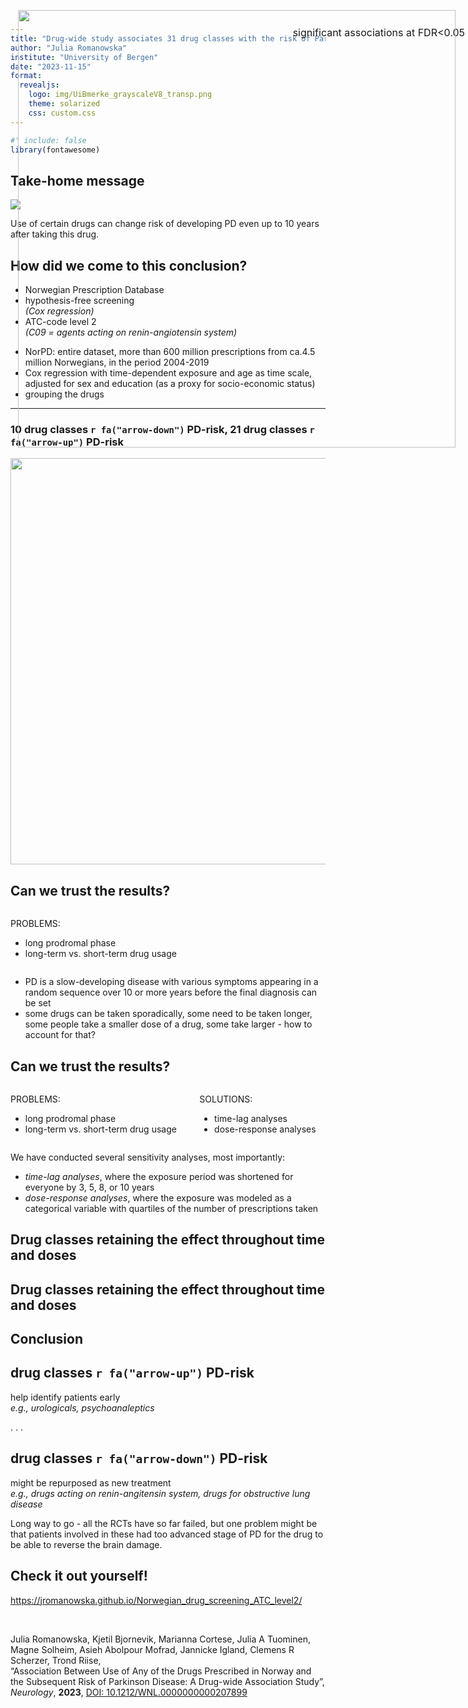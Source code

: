 ```yaml
---
title: "Drug-wide study associates 31 drug classes with the risk of Parkinson’s disease"
author: "Julia Romanowska"
institute: "University of Bergen"
date: "2023-11-15"
format:
  revealjs:
    logo: img/UiBmerke_grayscaleV8_transp.png
    theme: solarized
    css: custom.css
---
```


```r
#' include: false
library(fontawesome)
```

## Take-home message

![](img/visual_abstract_transparent.png)

::: notes
Use of certain drugs can change risk of developing PD even up to 10 years after
taking this drug.
:::

## How did we come to this conclusion? {.center}

::: incremental
- Norwegian Prescription Database
- hypothesis-free screening    
_(Cox regression)_
- ATC-code level 2    
_(C09 = agents acting on renin-angiotensin system)_
:::

::: notes
- NorPD: entire dataset, more than 600 million prescriptions from ca.4.5 million
Norwegians, in the period 2004-2019
- Cox regression with time-dependent exposure and age as time scale, adjusted for
sex and education (as a proxy for socio-economic status)
- grouping the drugs
:::

---
### 10 drug classes `r fa("arrow-down")` PD-risk, 21 drug classes `r fa("arrow-up")` PD-risk

<img src="img/pooled_compare_sex_4poster.png" style="height: 650px;"/>

<p style="position: absolute; right: 5px; top: 50px; font-size: 12pt;">
significant associations at FDR<0.05
</p>

## Can we trust the results?

::: columns
::: column
PROBLEMS:

- long prodromal phase
- long-term vs. short-term drug usage
:::
::: column
:::
:::

::: notes
- PD is a slow-developing disease with various symptoms appearing in a random
sequence over 10 or more years before the final diagnosis can be set
- some drugs can be taken sporadically, some need to be taken longer, some
people take a smaller dose of a drug, some take larger - how to account for that?
:::

## Can we trust the results?

::: columns
::: column
PROBLEMS:

- long prodromal phase
- long-term vs. short-term drug usage
:::
::: column
SOLUTIONS:

- time-lag analyses
- dose-response analyses
:::
:::

::: notes
We have conducted several sensitivity analyses, most importantly:

- _time-lag analyses_, where the exposure period was shortened for everyone by
3, 5, 8, or 10 years
- _dose-response analyses_, where the exposure was modeled as a categorical
variable with quartiles of the number of prescriptions taken
:::

## Drug classes retaining the effect throughout time and doses

<img src="img/visual_abstract_transparent.png" style="height: 700px; position: absolute; right: 20px; top: 40px;"/>

## Drug classes retaining the effect throughout time and doses

<img src="img/visual_abstract_after_sensitivity_analyses_transparent.png" style="height: 700px; position: absolute; right: 20px; top: 40px;"/>

## Conclusion

::: callout-tip
## drug classes `r fa("arrow-up")` PD-risk    
help identify patients early    
_e.g., urologicals, psychoanaleptics_
:::

. . .

::: callout-tip
## drug classes `r fa("arrow-down")` PD-risk    
might be repurposed as new treatment    
_e.g., drugs acting on renin-angitensin system, drugs for obstructive lung disease_
:::

::: notes
Long way to go - all the RCTs have so far failed, but one problem might be
that patients involved in these had too advanced stage of PD for the drug
to be able to reverse the brain damage.
:::

## Check it out yourself! {.center .smaller}

[https://jromanowska.github.io/Norwegian_drug_screening_ATC_level2/](https://jromanowska.github.io/Norwegian_drug_screening_ATC_level2/)

<br/>

Julia Romanowska, Kjetil Bjornevik, Marianna Cortese, Julia A Tuominen,
Magne Solheim, Asieh Abolpour Mofrad, Jannicke Igland, Clemens R Scherzer, Trond Riise,    
"Association Between Use of Any of the Drugs Prescribed in Norway and the Subsequent Risk of Parkinson Disease:
A Drug-wide Association Study",    
_Neurology_, **2023**,
[DOI: 10.1212/WNL.0000000000207899](https://n.neurology.org/content/early/2023/10/10/WNL.0000000000207899)
